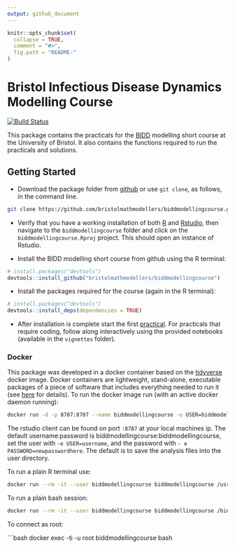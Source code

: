 ```yaml
---
output: github_document
---
```


<!-- README.md is generated from README.Rmd. Please edit that file -->

```r
knitr::opts_chunk$set(
  collapse = TRUE,
  comment = "#>",
  fig.path = "README-"
)
```

# Bristol Infectious Disease Dynamics Modelling Course

[![Build Status](https://travis-ci.org/bristolmathmodellers/biddmodellingcourse.svg?branch=master)](https://travis-ci.org/bristolmathmodellers/biddmodellingcourse)

This package contains the practicals for the [BIDD](http://www.bristol.ac.uk/social-community-medicine/research/groups/bidd/) modelling short course at the University of Bristol. It also contains the functions required to run the practicals and solutions.

## Getting Started

- Download the package folder from [github](https://github.com/bristolmathmodellers/biddmodellingcourse/archive/master.zip) or use `git clone`, as follows, in the command line.

```bash
git clone https://github.com/bristolmathmodellers/biddmodellingcourse.git
```

 - Verify that you have a working installation of both [R](https://www.r-project.org/) and [Rstudio](https://www.rstudio.com/products/rstudio/download/#download), then navigate to the `biddmodellingcourse` folder and click on the `biddmodellingcourse.Rproj` project. This should open an instance of Rstudio.


-  Install the BIDD modelling short course from github using the R terminal:

```r
# install.packages("devtools")
devtools::install_github("bristolmathmodellers/biddmodellingcourse")
```

- Install the packages required for the course (again in the R terminal):

```r
# install.packages("devtools")
devtools::install_deps(dependencies = TRUE)
```

- After installation is complete start the first [practical](https://bristolmathmodellers.github.io/biddmodellingcourse/articles/practical_1.html). For practicals that require coding, follow along interactively using the provided notebooks (available in the `vignettes` folder).

### Docker

This package was developed in a docker container based on the [tidyverse](https://hub.docker.com/r/rocker/tidyverse/) docker image. Docker containers are lightweight, stand-alone, executable packages of a piece of software that includes everything needed to run it (see [here](https://www.docker.com/what-container) for details). To run the docker image run (with an active docker daemon running):

```bash
docker run -d -p 8787:8787 --name biddmodellingcourse -e USER=biddmodellingcourse -e PASSWORD=biddmodellingcourse seabbs/biddmodellingcourse
```

The rstudio client can be found on port `:8787` at your local machines ip. The default username:password is biddmodellingcourse:biddmodellingcourse, set the user with `-e USER=username`, and the password with ` - e PASSWORD=newpasswordhere`. The default is to save the analysis files into the user directory.

To run a plain R terminal use:

```bash
docker run --rm -it --user biddmodellingcourse biddmodellingcourse /usr/bin/R
```

To run a plain bash session:

```bash
docker run --rm -it --user biddmodellingcourse biddmodellingcourse /bin/bash
```

To connect as root:

```bash
docker exec -ti -u root biddmodellingcourse bash
